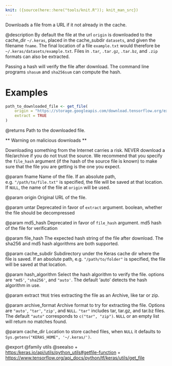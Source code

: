 ```yaml
---
knit: ({source(here::here("tools/knit.R")); knit_man_src})
---
```

Downloads a file from a URL if it not already in the cache.

@description
By default the file at the url `origin` is downloaded to the
cache_dir `~/.keras`, placed in the cache_subdir `datasets`,
and given the filename `fname`. The final location of a file
`example.txt` would therefore be `~/.keras/datasets/example.txt`.
Files in `.tar`, `.tar.gz`, `.tar.bz`, and `.zip` formats can
also be extracted.

Passing a hash will verify the file after download. The command line
programs `shasum` and `sha256sum` can compute the hash.

# Examples
```r
path_to_downloaded_file <- get_file(
    origin = "https://storage.googleapis.com/download.tensorflow.org/example_images/flower_photos.tgz",
    extract = TRUE
)
```

@returns
Path to the downloaded file.

** Warning on malicious downloads **

Downloading something from the Internet carries a risk.
NEVER download a file/archive if you do not trust the source.
We recommend that you specify the `file_hash` argument
(if the hash of the source file is known) to make sure that the file you
are getting is the one you expect.

@param fname
Name of the file. If an absolute path, e.g. `"/path/to/file.txt"`
is specified, the file will be saved at that location.
If `NULL`, the name of the file at `origin` will be used.

@param origin
Original URL of the file.

@param untar
Deprecated in favor of `extract` argument.
boolean, whether the file should be decompressed

@param md5_hash
Deprecated in favor of `file_hash` argument.
md5 hash of the file for verification

@param file_hash
The expected hash string of the file after download.
The sha256 and md5 hash algorithms are both supported.

@param cache_subdir
Subdirectory under the Keras cache dir where the file is
saved. If an absolute path, e.g. `"/path/to/folder"` is
specified, the file will be saved at that location.

@param hash_algorithm
Select the hash algorithm to verify the file.
options are `"md5'`, `"sha256'`, and `"auto'`.
The default 'auto' detects the hash algorithm in use.

@param extract
`TRUE` tries extracting the file as an Archive, like tar or zip.

@param archive_format
Archive format to try for extracting the file.
Options are `"auto'`, `"tar'`, `"zip'`, and `NULL`.
`"tar"` includes tar, tar.gz, and tar.bz files.
The default `"auto"` corresponds to `c("tar", "zip")`.
`NULL` or an empty list will return no matches found.

@param cache_dir
Location to store cached files, when `NULL` it
defaults to `Sys.getenv("KERAS_HOME", '~/.keras/')`.

@export
@family utils
@seealso
+ <https:/keras.io/api/utils/python_utils#getfile-function>
+ <https://www.tensorflow.org/api_docs/python/tf/keras/utils/get_file>
